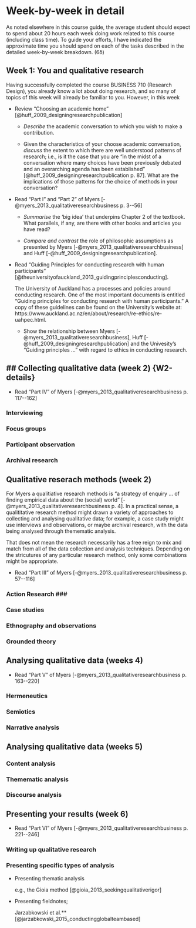 # Week-by-week in detail

As noted elsewhere in this course guide, the average student should expect to spend about 20 hours each week doing work related to this course (including class time). To guide your efforts, I have indicated the approximate time you should spend on each of the tasks described in the detailed week-by-week breakdown.  (6&delta;)



## Week 1: You and qualitative research{#W1-details}

Having successfully completed the course BUSINESS 710 (Research
Design), you already know a lot about doing research, and so many of
topics of this week will already be familiar to you. However, in this week 


- Review "Choosing an academic home"
  [@huff_2009_designingresearchpublication]

	- *Describe* the academic conversation to which you wish to make a
	  contribution.

	- Given the characteristics of your choose academic conversation,
      *discuss* the extent to which there are well understood patterns
      of research; i.e., is it the case that you are "in the midst of
      a conversation where many choices have been previously debated
      and an overarching agenda has been established"
      [@huff_2009_designingresearchpublication p. 87]. What are the
      implications of those patterns for the choice of methods in your
      conversation?

- Read "Part I" and "Part 2" of Myers
  [-@myers_2013_qualitativeresearchbusiness p. 3--56]

	- *Summarise* the 'big idea' that underpins Chapter 2 of the
	  textbook. What parallels, if any, are there with other books and
	  articles you have read?
  
	- *Compare and contrast* the role of philosophic assumptions as
	  presented by Myers [-@myers_2013_qualitativeresearchbusiness] and
	  Huff [-@huff_2009_designingresearchpublication].

- Read "Guiding Principles for conducting research with human
  participants" [@theuniversityofauckland_2013_guidingprinciplesconducting].

	The University of Auckland has a processes and policies around
	conducting research. One of the most important documents is
	entitled "Guiding principles for conducting research with human
	participants." A copy of these guidelines can be found on the
	University's website at:
	https://www.auckland.ac.nz/en/about/research/re-ethics/re-uahpec.html.


	- Show the relationship between Myers
	[-@myers_2013_qualitativeresearchbusiness], Huff
	[-@huff_2009_designingresearchpublication] and the Univesity's
	"Guiding principles ..." with regard to ethics in conducting
	research.



## Collecting qualitative data (week 2) {W2-details}
---------------------------

- Read "Part IV" of Myers
  [-@myers_2013_qualitativeresearchbusiness p. 117--162]

### Interviewing ###

### Focus groups ###

### Participant observation ###

### Archival research ###



## Qualitative reserach methods (week 2)  {#W3-details}

For Myers a qualitiative research methods is "a strategy of enquiry
... of finding empirical data about the (social) world"
[-@myers_2013_qualitativeresearchbusiness p. 4]. In a practical sense,
a qualititative research method might drawn a variety of approaches to
collecting and analysing qualitative data; for example, a case study
might use interviews and observations, or maybe archival research,
with the data being analysed through themematic analysis.

That does not mean the research necessarily has a free reign to mix
and match from all of the data collection and analysis techniques.
Depending on the stricutures of any particular research method, only
some combinations might be appropriate.

- Read "Part III" of Myers
  [-@myers_2013_qualitativeresearchbusiness p. 57--116]

### Action Research ### ###

### Case studies ###

### Ethnography and observations ###

### Grounded theory ###






## Analysing qualitative data (weeks 4)  {#W4-details}

- Read "Part V" of Myers
  [-@myers_2013_qualitativeresearchbusiness p. 163--220]

### Hermeneutics ###

### Semiotics ###

### Narrative analysis ###




## Analysing qualitative data (weeks 5) {#W5-details}

### Content analysis ###

### Themematic analysis ###

### Discourse analysis ###



## Presenting your results (week 6) {#W6-details}

- Read "Part VI" of Myers
  [-@myers_2013_qualitativeresearchbusiness p. 221--246]

### Writing up qualitative research ###

### Presenting specific types of analysis ###


- Presenting thematic analysis

	e.g., the Gioia method [@gioia_2013_seekingqualitativerigor]

- Presenting fieldnotes; 

	Jarzabkowski et al.** [@jarzabkowski_2015_conductingglobalteambased]

